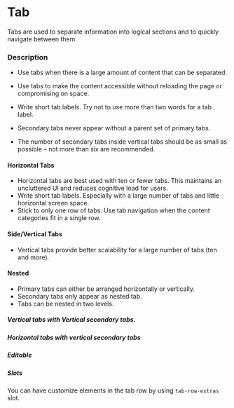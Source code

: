 
<Meta of={TabStories} />

# Tab

Tabs are used to separate information into logical sections and to quickly navigate between them.

### Description
- Use tabs when there is a large amount of content that can be separated.
- Use tabs to make the content accessible without reloading the page or compromising on space.
- Write short tab labels. Try not to use more than two words for a tab label.

- Secondary tabs never appear without a parent set of primary tabs.
- The number of secondary tabs inside vertical tabs should be as small as possible – not more than six are recommended.

<Canvas of={TabStories.Default} />

#### Horizontal Tabs
- Horizontal tabs are best used with ten or fewer tabs. This maintains an uncluttered UI and reduces cognitive load for users.
- Write short tab labels. Especially with a large number of tabs and little horizontal screen space.
- Stick to only one row of tabs. Use tab navigation when the content categories fit in a single row.

<Canvas of={TabStories.Horizontal} />

#### Side/Vertical Tabs
- Vertical tabs provide better scalability for a large number of tabs (ten and more).

<Canvas of={TabStories.Vertical} />

#### Nested

- Primary tabs can either be arranged horizontally or vertically. 
- Secondary tabs only appear as nested tab.
- Tabs can be nested in two levels.

##### Vertical tabs with Vertical secondary tabs.

<Canvas of={TabStories.NestedHorizontal} />

##### Horizontal tabs with vertical secondary tabs

<Canvas of={TabStories.NestedVertical} />

##### Editable

<Canvas of={TabStories.Editable} />

##### Slots

You can have customize elements in the tab row by using `tab-row-extras` slot.

<Canvas of={TabStories.Slots} />

